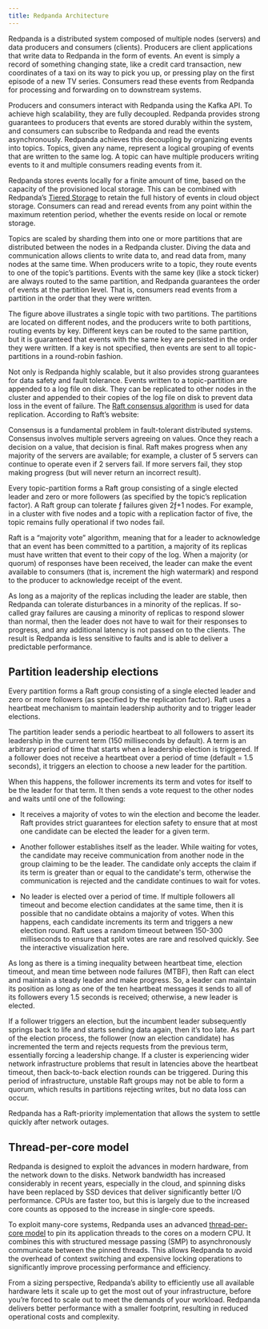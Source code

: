 ```yaml
---
title: Redpanda Architecture
---
```


<head>
    <meta name="title" content="Redpanda's Architecture | Redpanda Docs"/>
    <meta name="description" content="Redpanda is a distributed system that is composed of multiple nodes (servers) and data producers and consumers (clients)."/>
</head>

Redpanda is a distributed system composed of multiple nodes (servers) and data producers and consumers (clients). Producers are client applications that write data to Redpanda in the form of events. An event is simply a record of something changing state, like a credit card transaction, new coordinates of a taxi on its way to pick you up, or pressing play on the first episode of a new TV series. Consumers read these events from Redpanda for processing and forwarding on to downstream systems.

Producers and consumers interact with Redpanda using the Kafka API. To achieve high scalability, they are fully decoupled. Redpanda provides strong guarantees to producers that events are stored durably within the system, and consumers can subscribe to Redpanda and read the events asynchronously. Redpanda achieves this decoupling by organizing events into topics. Topics, given any name, represent a logical grouping of events that are written to the same log. A topic can have multiple producers writing events to it and multiple consumers reading events from it.

Redpanda stores events locally for a finite amount of time, based on the capacity of the provisioned local storage. This can be combined with Redpanda’s [Tiered Storage](../../platform/data-management/tiered-storage/) to retain the full history of events in cloud object storage. Consumers can read and reread events from any point within the maximum retention period, whether the events reside on local or remote storage.

Topics are scaled by sharding them into one or more partitions that are distributed between the nodes in a Redpanda cluster. Diving the data and communication allows clients to write data to, and read data from, many nodes at the same time. When producers write to a topic, they route events to one of the topic’s partitions. Events with the same key (like a stock ticker) are always routed to the same partition, and Redpanda guarantees the order of events at the partition level. That is, consumers read events from a partition in the order that they were written.

The figure above illustrates a single topic with two partitions. The partitions are located on different nodes, and the producers write to both partitions, routing events by key. Different keys can be routed to the same partition, but it is guaranteed that events with the same key are persisted in the order they were written. If a key is not specified, then events are sent to all topic-partitions in a round-robin fashion.

Not only is Redpanda highly scalable, but it also provides strong guarantees for data safety and fault tolerance. Events written to a topic-partition are appended to a log file on disk. They can be replicated to other nodes in the cluster and appended to their copies of the log file on disk to prevent data loss in the event of failure. The [Raft consensus algorithm](https://raft.github.io/) is used for data replication. According to Raft’s website:

Consensus is a fundamental problem in fault-tolerant distributed systems. Consensus involves multiple servers agreeing on values. Once they reach a decision on a value, that decision is final. Raft makes progress when any majority of the servers are available; for example, a cluster of 5 servers can continue to operate even if 2 servers fail. If more servers fail, they stop making progress (but will never return an incorrect result).

Every topic-partition forms a Raft group consisting of a single elected leader and zero or more followers (as specified by the topic’s replication factor). A Raft group can tolerate ƒ failures given 2ƒ+1 nodes. For example, in a cluster with five nodes and a topic with a replication factor of five, the topic remains fully operational if two nodes fail.

Raft is a “majority vote” algorithm, meaning that for a leader to acknowledge that an event has been committed to a partition, a majority of its replicas must have written that event to their copy of the log. When a majority (or quorum) of responses have been received, the leader can make the event available to consumers (that is, increment the high watermark) and respond to the producer to acknowledge receipt of the event.

As long as a majority of the replicas including the leader are stable, then Redpanda can tolerate disturbances in a minority of the replicas. If so-called gray failures are causing a minority of replicas to respond slower than normal, then the leader does not have to wait for their  responses to progress, and any additional latency is not passed on to the clients. The result is Redpanda is less sensitive to faults and is able to deliver a predictable performance.

## Partition leadership elections

Every partition forms a Raft group consisting of a single elected leader and zero or more followers (as specified by the replication factor). Raft uses a heartbeat mechanism to maintain leadership authority and to trigger leader elections.

The partition leader sends a periodic heartbeat to all followers to assert its leadership in the current term (150 milliseconds by default). A term is an arbitrary period of time that starts when a leadership election is triggered. If a follower does not receive a heartbeat over a period of time (default = 1.5 seconds), it triggers an election to choose a new leader for the partition.

When this happens, the follower increments its term and votes for itself to be the leader for that term. It then sends a vote request to the other nodes and waits until one of the following:

- It receives a majority of votes to win the election and become the leader. Raft provides strict guarantees for election safety to ensure that at most one candidate can be elected the leader for a given term.

- Another follower establishes itself as the leader. While waiting for votes, the candidate may receive communication from another node in the group claiming to be the leader. The candidate only accepts the claim if its term is greater than or equal to the candidate's term, otherwise the communication is rejected and the candidate continues to wait for votes.

- No leader is elected over a period of time. If multiple followers all timeout and become election candidates at the same time, then it is possible that no candidate obtains a majority of votes. When this happens, each candidate increments its term and triggers a new election round. Raft uses a random timeout between 150-300 milliseconds to ensure that split votes are rare and resolved quickly. See the interactive visualization here.

As long as there is a timing inequality between heartbeat time, election timeout, and mean time between node failures (MTBF), then Raft can elect and maintain a steady leader and make progress. So, a leader can maintain its position as long as one of the ten heartbeat messages it sends to all of its followers every 1.5 seconds is received; otherwise, a new leader is elected.

If a follower triggers an election, but the incumbent leader subsequently springs back to life and starts sending data again, then it’s too late. As part of the election process, the follower (now an election candidate) has incremented the term and rejects requests from the previous term, essentially forcing a leadership change. If a cluster is experiencing wider network infrastructure problems that result in latencies above the heartbeat timeout, then back-to-back election rounds can be triggered. During this period of infrastructure, unstable Raft groups may not be able to form a quorum, which results in partitions rejecting writes, but no data loss can occur.

Redpanda has a Raft-priority implementation that allows the system to settle quickly after network outages.

## Thread-per-core model

Redpanda is designed to exploit the advances in modern hardware, from the network down to the disks. Network bandwidth has increased considerably in recent years, especially in the cloud, and spinning disks have been replaced by SSD devices that deliver significantly better I/O performance. CPUs are faster too, but this is largely due to the increased core counts as opposed to the increase in single-core speeds.

To exploit many-core systems, Redpanda uses an advanced [thread-per-core model](https://redpanda.com/blog/tpc-buffers?utm_medium=content&utm_assetname=sizing_guide&utm_assettype=report&utm_source=gated_content&utm_campaign=tpc_architecture_blog) to pin its application threads to the cores on a modern CPU. It combines this with structured message passing (SMP) to asynchronously communicate between the pinned threads. This allows Redpanda to avoid the overhead of context switching and expensive locking operations to significantly improve processing performance and efficiency.

From a sizing perspective, Redpanda’s ability to efficiently use all available hardware lets it scale up to get the most out of your infrastructure, before you’re forced to scale out to meet the demands of your workload. Redpanda delivers better performance with a smaller footprint, resulting in reduced operational costs and complexity.